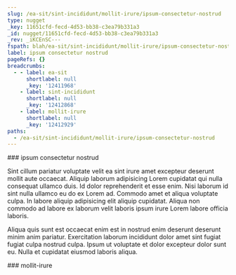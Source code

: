 ```yaml
---
slug: /ea-sit/sint-incididunt/mollit-irure/ipsum-consectetur-nostrud
type: nugget
_key: 11651cfd-fecd-4d53-bb38-c3ea79b331a3
_id: nugget/11651cfd-fecd-4d53-bb38-c3ea79b331a3
_rev: _iKCEnSC---
fspath: blah/ea-sit/sint-incididunt/mollit-irure/ipsum-consectetur-nostrud.md
label: ipsum consectetur nostrud
pageRefs: {}
breadcrumbs:
  - - label: ea-sit
      shortlabel: null
      _key: '12411968'
    - label: sint-incididunt
      shortlabel: null
      _key: '12412868'
    - label: mollit-irure
      shortlabel: null
      _key: '12412929'
paths:
  - /ea-sit/sint-incididunt/mollit-irure/ipsum-consectetur-nostrud
---
```


<NuggetArea>
<Nugget slug="/ea-sit/sint-incididunt/mollit-irure/ipsum-consectetur-nostrud" type="nugget" _key="11651cfd-fecd-4d53-bb38-c3ea79b331a3" _id="nugget/11651cfd-fecd-4d53-bb38-c3ea79b331a3" _rev="_iKCEnSC---" fspath="blah/ea-sit/sint-incididunt/mollit-irure/ipsum-consectetur-nostrud.md" label="ipsum consectetur nostrud" paths="/ea-sit/sint-incididunt/mollit-irure/ipsum-consectetur-nostrud">
<NuggetBody>
### ipsum consectetur nostrud

Sint cillum pariatur voluptate velit ea sint irure amet excepteur deserunt mollit aute occaecat. Aliquip laborum adipisicing Lorem cupidatat qui nulla consequat ullamco duis. Id dolor reprehenderit et esse enim. Nisi laborum id sint nulla ullamco eu do ex Lorem ad. Commodo amet et aliqua voluptate culpa. In labore aliquip adipisicing elit aliquip cupidatat. Aliqua non commodo ad labore ex laborum velit laboris ipsum irure Lorem labore officia laboris.

Aliqua quis sunt est occaecat enim est in nostrud enim deserunt deserunt minim anim pariatur. Exercitation laborum incididunt dolor amet sint fugiat fugiat culpa nostrud culpa. Ipsum ut voluptate et dolor excepteur dolor sunt eu. Nulla et cupidatat eiusmod laboris aliqua.

</NuggetBody>
<Breadcrumbs>
<Crumbs>
<Crumb _key="12411968" label="ea-sit" /><Crumb _key="12412868" label="sint-incididunt" /><Crumb _key="12412929" label="mollit-irure" />
</Crumbs>
</Breadcrumbs>
</Nugget>

<NuggetsInbound>
</NuggetsInbound>
<NuggetsOutbound>
</NuggetsOutbound>
</NuggetArea>
<PassagesInbound>
<Passage direction="inbound" type="passage" _key="12412929" _id="passage/12412929" _rev="_iKCEnS----" label="mollit-irure" passage="mollit-irure" fspath="blah/ea-sit/sint-incididunt/mollit-irure" paths="/ea-sit/sint-incididunt/mollit-irure" slug="/ea-sit/sint-incididunt/mollit-irure">
<NuggetBody>
### mollit-irure

</NuggetBody>
<Breadcrumbs>
<Crumbs>
<Crumb _key="12411968" label="ea-sit" /><Crumb _key="12412868" label="sint-incididunt" />
</Crumbs>
</Breadcrumbs>
</Passage>

</PassagesInbound>
<PassagesOutbound>
</PassagesOutbound>